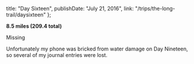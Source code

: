 
  title: "Day Sixteen",
  publishDate: "July 21, 2016",
  link: "/trips/the-long-trail/daysixteen"
};


**8.5 miles (209.4 total)**

Missing

Unfortunately my phone was bricked from water damage on Day Nineteen, so several of my journal entries were lost.
